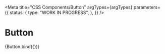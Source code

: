 
<Meta
  title="CSS Components/Button"
  argTypes={argTypes}
  parameters={{
    status: {
      type: "WORK IN PROGRESS",
    },
  }}
/>

# Button

<Canvas>
  <Story name="Button" args={defaultArgs}>
    {Button.bind({})}
  </Story>
</Canvas>

<ArgsTable story="Button" />

